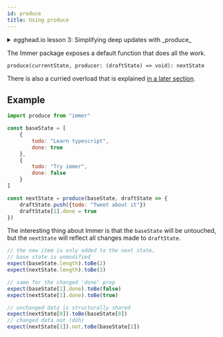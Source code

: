 ```yaml
---
id: produce
title: Using produce
---
```


<center>
	<div
		data-ea-publisher="immerjs"
		data-ea-type="image"
		className="horizontal bordered"
	></div>
</center>
<details>
	<summary className="egghead-summary">
		egghead.io lesson 3: Simplifying deep updates with _produce_
	</summary>
	<br />
	<div>
		<iframe
			width="760"
			height="427"
			scrolling="no"
			src="https://egghead.io/lessons/javascript-simplify-deep-state-updates-using-immer-produce/embed"
		></iframe>
	</div>
	<a
		className="egghead-link"
		href="https://egghead.io/lessons/javascript-simplify-deep-state-updates-using-immer-produce"
	>
		Hosted on egghead.io
	</a>
</details>

The Immer package exposes a default function that does all the work.

`produce(currentState, producer: (draftState) => void): nextState`

There is also a curried overload that is explained [in a later section](./curried-produce.mdx).

## Example

```javascript
import produce from "immer"

const baseState = [
	{
		todo: "Learn typescript",
		done: true
	},
	{
		todo: "Try immer",
		done: false
	}
]

const nextState = produce(baseState, draftState => {
	draftState.push({todo: "Tweet about it"})
	draftState[1].done = true
})
```

The interesting thing about Immer is that the `baseState` will be untouched, but the `nextState` will reflect all changes made to `draftState`.

```javascript
// the new item is only added to the next state,
// base state is unmodified
expect(baseState.length).toBe(2)
expect(nextState.length).toBe(3)

// same for the changed 'done' prop
expect(baseState[1].done).toBe(false)
expect(nextState[1].done).toBe(true)

// unchanged data is structurally shared
expect(nextState[0]).toBe(baseState[0])
// changed data not (dûh)
expect(nextState[1]).not.toBe(baseState[1])
```
